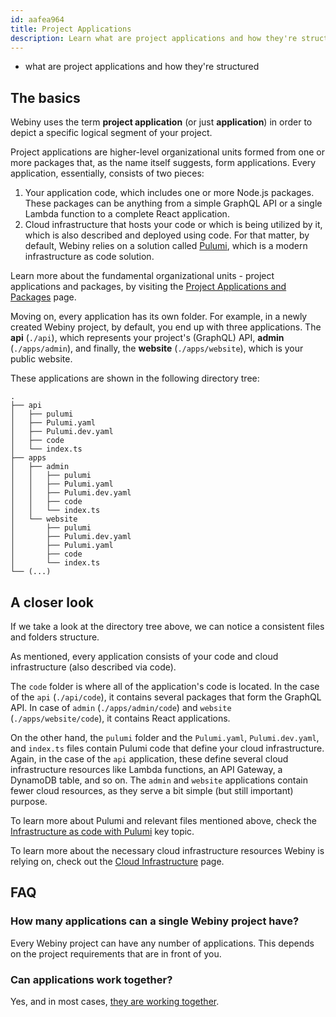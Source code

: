 ```yaml
---
id: aafea964
title: Project Applications
description: Learn what are project applications and how they're structured.
---
```



<Alert type="success" title="WHAT YOU’LL LEARN">

- what are project applications and how they're structured

</Alert>

## The basics

Webiny uses the term **project application** (or just **application**) in order to depict a specific logical segment of your project.

Project applications are higher-level organizational units formed from one or more packages that, as the name itself suggests, form applications. Every application, essentially, consists of two pieces:

1. Your application code, which includes one or more Node.js packages. These packages can be anything from a simple GraphQL API or a single Lambda function to a complete React application.
2. Cloud infrastructure that hosts your code or which is being utilized by it, which is also described and deployed using code. For that matter, by default, Webiny relies on a solution called [Pulumi](/docs/{version}/infrastructure/pulumi-iac/iac-with-pulumi), which is a modern infrastructure as code solution.

<Alert type="info">

Learn more about the fundamental organizational units - project applications and packages, by visiting the [Project Applications and Packages](/docs/{version}/core-development-concepts/project-organization/project-applications-and-packages) page.

</Alert>

Moving on, every application has its own folder. For example, in a newly created Webiny project, by default, you end up with three applications.
The **api** (`./api`), which represents your project's (GraphQL) API, **admin** (`./apps/admin`), and finally, the **website** (`./apps/website`), which is your public website.

These applications are shown in the following directory tree:

```
.
├── api
│   ├── pulumi
│   ├── Pulumi.yaml
│   ├── Pulumi.dev.yaml
│   ├── code
│   └── index.ts
├── apps
│   ├── admin
│   │   ├── pulumi
│   │   ├── Pulumi.yaml
│   │   ├── Pulumi.dev.yaml
│   │   ├── code
│   │   └── index.ts
│   └── website
│       ├── pulumi
│       ├── Pulumi.dev.yaml
│       ├── Pulumi.yaml
│       ├── code
│       └── index.ts
└── (...)
```

## A closer look

If we take a look at the directory tree above, we can notice a consistent files and folders structure.

As mentioned, every application consists of your code and cloud infrastructure (also described via code).

The `code` folder is where all of the application's code is located. In the case of the `api` (`./api/code`), it contains several packages that form the GraphQL API. In case of `admin` (`./apps/admin/code`) and `website` (`./apps/website/code`), it contains React applications.

On the other hand, the `pulumi` folder and the `Pulumi.yaml`, `Pulumi.dev.yaml`, and `index.ts` files contain Pulumi code that define your cloud infrastructure. Again, in the case of the `api` application, these define several cloud infrastructure resources like Lambda functions, an API Gateway, a DynamoDB table, and so on. The `admin` and `website` applications contain fewer cloud resources, as they serve a bit simple (but still important) purpose.

<Alert type="info">

To learn more about Pulumi and relevant files mentioned above, check the [Infrastructure as code with Pulumi](/docs/{version}/infrastructure/pulumi-iac/iac-with-pulumi) key topic.

</Alert>

<Alert type="info">

To learn more about the necessary cloud infrastructure resources Webiny is relying on, check out the [Cloud Infrastructure](/docs/{version}/architecture/introduction) page.

</Alert>

## FAQ

### How many applications can a single Webiny project have?

Every Webiny project can have any number of applications. This depends on the project requirements that are in front of you.

### Can applications work together?

Yes, and in most cases, [they are working together](/docs/{version}/core-development-concepts/project-organization/project-applications-and-packages#package-and-project-application-dependencies).
